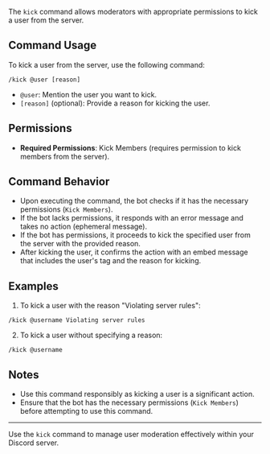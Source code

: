 The `kick` command allows moderators with appropriate permissions to kick a user from the server.

## Command Usage

To kick a user from the server, use the following command:

```
/kick @user [reason]
```

-   `@user`: Mention the user you want to kick.
-   `[reason]` (optional): Provide a reason for kicking the user.

## Permissions

-   **Required Permissions**: Kick Members (requires permission to kick members from the server).

## Command Behavior

-   Upon executing the command, the bot checks if it has the necessary permissions (`Kick Members`).
-   If the bot lacks permissions, it responds with an error message and takes no action (ephemeral message).
-   If the bot has permissions, it proceeds to kick the specified user from the server with the provided reason.
-   After kicking the user, it confirms the action with an embed message that includes the user's tag and the reason for kicking.

## Examples

1. To kick a user with the reason "Violating server rules":

```
/kick @username Violating server rules
```

2. To kick a user without specifying a reason:

```
/kick @username
```

## Notes

-   Use this command responsibly as kicking a user is a significant action.
-   Ensure that the bot has the necessary permissions (`Kick Members`) before attempting to use this command.

---

Use the `kick` command to manage user moderation effectively within your Discord server.
